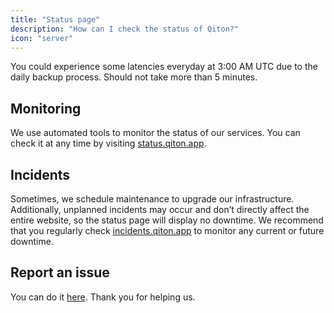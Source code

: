 ```yaml
---
title: "Status page"
description: "How can I check the status of Qiton?"
icon: "server"
---
```


<Info>You could experience some latencies everyday at 3:00 AM UTC due to the daily backup process.
    Should not take more than 5 minutes.</Info>

## Monitoring

We use automated tools to monitor the status of our services. You can check it at any time by visiting [status.qiton.app](https://status.qiton.app).

## Incidents

Sometimes, we schedule maintenance to upgrade our infrastructure.
Additionally, unplanned incidents may occur and don’t directly affect the entire website, so the status page will display no downtime.
We recommend that you regularly check [incidents.qiton.app](https://incidents.qiton.app) to monitor any current or future downtime.

## Report an issue

You can do it [here](/miscellaneous/support). Thank you for helping us.

